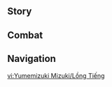 {{CharacterTabs}}
{{LanguageTabs}}
==Story==
{{VO/Story
|character           = Yumemizuki Mizuki
|language            = zh
|language_s          = zh
|language_t          = zh-tw
|name_s              = 梦见月瑞希
|name_t              = 夢見月瑞希

<!-- Hello -->
|vo_01_01_title_s    = 初次见面…
|vo_01_01_title_t    = 初次見面…
|vo_01_01_subtitle   = Hello
|vo_01_01_file       = VO_{language}{character} Hello.ogg
|vo_01_01_tx_s       = 您好。我是梦见月瑞希，一名「心理诊疗师」。如果您有什么烦心事，尽可以来找我倾诉。无论是多么深沉的「噩梦」，我都会将它从您的心里驱除，绝不会留下一丝阴霾。不相信吗？那如果不耽误您的时间…现在要来我的诊室看看吗？
|vo_01_01_tx_t       = 您好，我是夢見月瑞希，一名「心理診療師」。如果您有什麼煩心事，儘管來找我傾訴。無論是多麼深沉的「噩夢」，我都會將它從您的心裡驅除，絕不會留下一絲陰霾。不相信嗎？那如果不耽誤您的時間…現在要來我的診療室看看嗎？
|vo_01_01_rm         = 

<!-- Chats -->
|vo_02_01_title_s    = 闲聊·心理诊疗
|vo_02_01_title_t    = 閒聊·心理診療
|vo_02_01_subtitle   = Chat: Therapy Session
|vo_02_01_file       = VO_{language}{character} Chat - Therapy Session.ogg
|vo_02_01_tx_s       = 昨晚的梦境…味道很美妙，感谢你与我分享。
|vo_02_01_tx_t       = 昨晚的夢境…味道很美妙，感謝{{MC|m=你|f=妳}}與我分享。
|vo_02_01_rm         = 

|vo_02_02_title_s    = 闲聊·股东事务
|vo_02_02_title_t    = 閒聊·股東事務
|vo_02_02_subtitle   = Chat: Shareholder Work
|vo_02_02_file       = VO_{language}{character} Chat - Shareholder Work.ogg
|vo_02_02_tx_s       = 上个季度的财务报表还没看完…有点头疼呀。
|vo_02_02_tx_t       = 上個季度的財務報表還沒看完…有點頭痛啊…
|vo_02_02_rm         = 

|vo_02_03_title_s    = 闲聊·郁结
|vo_02_03_title_t    = 閒聊·鬱結
|vo_02_03_subtitle   = Chat: Feeling Down
|vo_02_03_file       = VO_{language}{character} Chat - Feeling Down.ogg
|vo_02_03_tx_s       = 如果心里郁闷的话，就先放下手头的事，出去呼吸一下新鲜空气吧。
|vo_02_03_tx_t       = 如果心裡鬱悶的話，就先放下手頭的事，出去呼吸一下新鮮空氣吧。
|vo_02_03_rm         = 

<!-- Weather -->
|vo_03_01_title_s    = 下雨的时候…
|vo_03_01_title_t    = 下雨的時候…
|vo_03_01_subtitle   = When It Rains
|vo_03_01_file       = VO_{language}{character} When It Rains.ogg
|vo_03_01_tx_s       = 阴翳的天气，容易勾起人心深处的负面情绪…
|vo_03_01_tx_t       = 陰翳的天氣，容易勾起人心深處的負面情緒…
|vo_03_01_rm         = 

|vo_03_02_title_s    = 打雷的时候…
|vo_03_02_title_t    = 打雷的時候…
|vo_03_02_subtitle   = When Thunder Strikes
|vo_03_02_file       = VO_{language}{character} When Thunder Strikes.ogg
|vo_03_02_tx_s       = 莫非…将军大人今天的心情不好？
|vo_03_02_tx_t       = 莫非…將軍大人今天的心情不好？
|vo_03_02_rm         = 

|vo_03_03_title_s    = 阳光很好…
|vo_03_03_title_t    = 陽光很好…
|vo_03_03_subtitle   = When the Sun Is Out
|vo_03_03_file       = VO_{language}{character} When the Sun Is Out.ogg
|vo_03_03_tx_s       = 阳光太过耀眼，倒也不是完完全全的好事，照得我有点眩晕…
|vo_03_03_tx_t       = 陽光太過耀眼，倒也不是完完全全的好事，照得我有點暈眩…
|vo_03_03_rm         = 

|vo_03_04_title_s    = 雨过天晴…
|vo_03_04_title_t    = 雨過天晴…
|vo_03_04_subtitle   = After the Rain
|vo_03_04_file       = VO_{language}{character} After the Rain.ogg
|vo_03_04_tx_s       = 天上的乌云散去了，是时候收拾心头的阴霾了。
|vo_03_04_tx_t       = 天上的烏雲散去了，是時候收拾心頭的陰霾了。
|vo_03_04_rm         = 

|vo_03_05_title_s    = 刮大风了…
|vo_03_05_title_t    = 颳大風了…
|vo_03_05_subtitle   = When the Wind Is Blowing
|vo_03_05_file       = VO_{language}{character} When the Wind Is Blowing.ogg
|vo_03_05_tx_s       = 嗯，风力刚好，神清气爽，心情也好。
|vo_03_05_tx_t       = 嗯，風力剛好，神清氣爽，心情也好。
|vo_03_05_rm         = 

<!-- Greetings -->
|vo_04_01_title_s    = 早上好…
|vo_04_01_title_t    = 早安…
|vo_04_01_subtitle   = Good Morning
|vo_04_01_file       = VO_{language}{character} Good Morning.ogg
|vo_04_01_tx_s       = 我已经把窗户打开，给房间通过风了。日出时分的清新空气、逐渐明亮的天色、还有微凉的早风，都会让人心情明朗…早上好。
|vo_04_01_tx_t       = 我已經把窗戶打開，讓房間通通風了。日出時分的清新空氣、逐漸明亮的天色，還有微涼的早風，都會讓人心情明朗…早安。
|vo_04_01_rm         = 

|vo_04_02_title_s    = 中午好…
|vo_04_02_title_t    = 午安…
|vo_04_02_subtitle   = Good Afternoon
|vo_04_02_file       = VO_{language}{character} Good Afternoon.ogg
|vo_04_02_tx_s       = 在中午时分，可以略微午睡一会补充精神…但别睡太久，会头晕的。需要我稍后叫醒你吗？
|vo_04_02_tx_t       = 在中午時分，可以略微午睡一會補充精神…但別睡太久，會頭暈的。需要我稍後叫醒{{MC|m=你|f=妳}}嗎？
|vo_04_02_rm         = 

|vo_04_03_title_s    = 晚上好…
|vo_04_03_title_t    = 晚上好…
|vo_04_03_subtitle   = Good Evening
|vo_04_03_file       = VO_{language}{character} Good Evening.ogg
|vo_04_03_tx_s       = 快到夜晚了，希望大家都能按时入睡，别熬夜玩游戏、看小说或者跳舞了…如果熬一个大夜，在凌晨才睡觉的话，睡眠的意义就大打折扣了…
|vo_04_03_tx_t       = 快到夜晚了，希望大家都能按時入睡，別熬夜玩遊戲、看小說或者跳舞了…如果熬一個大夜，在凌晨才睡覺的話，睡眠的意義就大打折扣了…
|vo_04_03_rm         = 

|vo_04_04_title_s    = 晚安…
|vo_04_04_title_t    = 晚安…
|vo_04_04_subtitle   = Good Night
|vo_04_04_file       = VO_{language}{character} Good Night.ogg
|vo_04_04_tx_s       = 你要睡了么？正好，请把这杯牛奶喝了吧，我在里面加了一些草药，能让你睡得更好。晚安，你一定会做个好梦。
|vo_04_04_tx_t       = {{MC|m=你|f=妳}}要睡了嗎？正好，請把這杯牛奶喝了吧。我在裡面加了一些草藥，能讓{{MC|m=你|f=妳}}睡得更好。晚安，{{MC|m=你|f=妳}}一定會做個好夢。
|vo_04_04_rm         = 

<!-- About -->
|vo_05_01_title_s    = 关于梦见月瑞希自己·温泉的差别
|vo_05_01_title_t    = 關於夢見月瑞希自己·溫泉的差別
|vo_05_01_subtitle   = About {character}: Hot Spring Traditions
|vo_05_01_file       = VO_{language}{character} About {character} - Hot Spring Traditions.ogg
|vo_05_01_tx_s       = 纳塔的温泉池开在了广阔的临海位置。一边享受凉快又清新的海风，一边和伙伴们玩耍的体验十分有趣。<br>但想在稻妻推广的话，大家只会说：「和相熟的邻居一起泡澡倒是不错，但要和不认识的陌生人在温泉池里见面，感觉会很不好意思啊…」<br>你看，就连温泉也有水土不服的说法。
|vo_05_01_tx_t       = 納塔的溫泉池開在了廣闊的臨海位置。一邊享受涼快又清新的海風，一邊和夥伴們玩耍的體驗十分有趣。<br>但想在稻妻推廣的話，大家只會說：「和相熟的鄰居一起泡澡倒是不錯，但要和不認識的陌生人在溫泉池裡見面，感覺會很不好意思啊…」<br>{{MC|m=你|f=妳}}看，就連溫泉也有水土不服的說法。
|vo_05_01_rm         = 

|vo_05_02_title_s    = 关于梦见月瑞希自己·「秋沙钱汤」
|vo_05_02_title_t    = 關於夢見月瑞希自己·「秋沙錢湯」
|vo_05_02_subtitle   = About {character}: Aisa Bathhouse
|vo_05_02_friendship = 4
|vo_05_02_file       = VO_{language}{character} About {character} - Aisa Bathhouse.ogg
|vo_05_02_tx_s       = 你听说过稻妻的室内温泉「秋沙钱汤」么？其实，我投资它的时候正在设计一套全新的心理疗愈计划，在计划里，我想先利用加入了各种草药和香精的温泉让客人放松身体，进而放松心神，然后我再为客人进行进一步的诊疗。<br>但是…「秋沙钱汤」的温泉泡起来太舒服，客人泡着泡着就容易直接睡着。醒来之后，还一个劲地夸我诊疗手段高超。<br>我根本没进行任何诊疗啊，客人感觉那么好，只是单纯因为好好睡了一觉而已…<br>明明是好好睡一觉就能解决的问题，为什么会拖成那么严重的疾病呢？<br>唉，大家就别勉强自己了，该睡觉的时候，还是要好好睡觉呀…
|vo_05_02_tx_t       = {{MC|m=你|f=妳}}聽說過稻妻的室內溫泉「秋沙錢湯」嗎？其實我投資它的時候正在設計一套全新的心理療癒計畫，在計畫裡，我想先利用加入了各種草藥和香精的溫泉讓客人放鬆身體，進而放鬆心神，然後我再為客人進一步診療。<br>但是…「秋沙錢湯」的溫泉泡起來太舒服，客人泡著泡著就容易直接睡著。醒來之後，還一個勁地誇我診療手段高超。<br>我根本沒有做任何診療啊…客人感覺那麼好，只是單純因為好好睡了一覺而已…<br>明明是好好睡一覺就能解決的問題，為什麼會拖成那麼嚴重的疾病呢？<br>唉…大家就別勉強自己了，該睡覺的時候，還是要好好睡覺啊…
|vo_05_02_rm         = 

<!-- About Us -->
|vo_06_01_title_s    = 关于我们·旅程
|vo_06_01_title_t    = 關於我們·旅程
|vo_06_01_subtitle   = About Us: Traveling
|vo_06_01_file       = VO_{language}{character} About Us - Traveling.ogg
|vo_06_01_tx_s       = 我也算是一位旅者，造访过提瓦特七国中的五国。即便如今定居稻妻，我也得时常去往纳塔，处理生意上的事务。所以，我们是同路人，可以多多结伴同行。
|vo_06_01_tx_t       = 我也算是一位旅者，造訪過提瓦特七國中的五國。即便如今定居稻妻，我也得時常去往納塔處理生意上的事務，所以我們是同路人，可以多多結伴同行。
|vo_06_01_rm         = 

|vo_06_02_title_s    = 关于我们·美梦
|vo_06_02_title_t    = 關於我們·美夢
|vo_06_02_subtitle   = About Us: Sweet Dreams
|vo_06_02_friendship = 6
|vo_06_02_file       = VO_{language}{character} About Us - Sweet Dreams.ogg
|vo_06_02_tx_s       = 食梦貘一族有条规定：未经允许，绝对不能吞食他人的美梦，那是人们珍贵的宝物，稍有损失便会催生失落的情绪。<br>但你是个特例，你的美梦就像是富饶的宝库，几百年来，我还从没见过像你一样明亮的人…
|vo_06_02_tx_t       = 食夢貘一族有項規定&mdash;&mdash;未經允許，絕對不能吞食他人的美夢，那是人們珍貴的寶物，稍有損失便會催生失落的情緒。<br>但{{MC|m=你|f=妳}}是個特例，{{MC|m=你|f=妳}}的美夢就像是富饒的寶庫。幾百年來，我還從沒見過像{{MC|m=你|f=妳}}一樣明亮的人…
|vo_06_02_rm         = 

<!-- Miscellany I -->
|vo_07_01_title_s    = 关于「神之眼」…
|vo_07_01_title_t    = 關於「神之眼」…
|vo_07_01_subtitle   = About the Vision
|vo_07_01_friendship = 4
|vo_07_01_file       = VO_{language}{character} About the Vision.ogg
|vo_07_01_tx_s       = 我听人说，「神之眼」是被神明注视之人的证明。在神明的视线下，才会有如此神迹出现。但我也听那些未曾被神明注视的人说…他们也期待着拥有「神之眼」。<br>渴求着不可求之物的人，就算在梦中获得了期冀的宝物，在梦醒时分，反而会更加怅然失怀吧。<br>希望他们…不要为了追寻梦中的虚影，而把现实当作急于摆脱的噩梦。
|vo_07_01_tx_t       = 我聽人說，「神之眼」是被神明注視之人的證明。在神明的視線下，才會有如此神蹟出現。但我也聽那些未曾被神明注視的人說…他們也期待著擁有「神之眼」。<br>渴求著不可求之物的人，就算在夢中獲得了期冀的寶物，在夢醒時分，反而會更加悵然失懷吧。<br>希望他們…不要為了追尋夢中的虛影，而把現實當作急於擺脫的噩夢。
|vo_07_01_rm         = 

|vo_07_02_title_s    = 有什么想要分享…
|vo_07_02_title_t    = 有什麼想要分享…
|vo_07_02_subtitle   = Something to Share
|vo_07_02_file       = VO_{language}{character} Something to Share.ogg
|vo_07_02_tx_s       = 小安和小彻是我的伙伴，也是我的一部分&mdash;&mdash;她们由我的妖力化形而成，分别代表着我的「智」和「灵」，是我心中理性和感性的显化。她们偶尔会协助我诊疗，在不得不战斗时，也非常下得去手呢。
|vo_07_02_tx_t       = 小安和小徹是我的夥伴，也是我的一部分&mdash;&mdash;她們由我的妖力化形而成，分別代表著我的「智」和「靈」，是我心中理性和感性的顯化。她們偶爾會協助我診療，在不得不戰鬥時，也非常下得了手呢。
|vo_07_02_rm         = 

|vo_07_03_title_s    = 感兴趣的见闻…
|vo_07_03_title_t    = 感興趣的見聞…
|vo_07_03_subtitle   = Interesting Things
|vo_07_03_quest      = Incandescent Ode of Resurrection
|vo_07_03_file       = VO_{language}{character} Interesting Things.ogg
|vo_07_03_tx_s       = 在「流泉之众」遇袭的前一天，我正从纳塔赶回稻妻，事后才从玛拉妮的来信中听说，你是改变局面的关键人物。这么一想，结合神子的描述，我曾在稻妻和纳塔两次错失与你见面的机会。好在如今，我总算与你这位传说中的旅者相识了。
|vo_07_03_tx_t       = 在「流泉之眾」遇襲的前一天，我正從納塔趕回稻妻，事後才從瑪拉妮的來信中聽說{{MC|m=你|f=妳}}是改變局面的關鍵人物。這麼一想，結合神子的描述，我曾在稻妻和納塔兩次錯失與{{MC|m=你|f=妳}}見面的機會。好在如今，我總算與{{MC|m=你|f=妳}}這位傳說中的旅者相識了。
|vo_07_03_rm         = 

<!-- About Others -->
|vo_08_01_title_s    = 关于八重神子·旧事
|vo_08_01_title_t    = 關於八重神子·舊事
|vo_08_01_subtitle   = About Yae Miko: Past History
|vo_08_01_friendship = 4
|vo_08_01_file       = VO_{language}{character} About Yae Miko - Past History.ogg
|vo_08_01_tx_s       = 几百年前，我们曾是邻居。神子那家伙…以前可没这么沉迷于各种乐子。有时我还挺怀念的&mdash;&mdash;她刚刚学会化为人形，天真单纯的那段时光…那个时候，她每天都要过来找我，让我尝尝她今天的梦是什么味道。<br>我记得…有樱花、纸张、墨水、三彩团子，还有油豆腐。每次她都要抓着我化成人形，跑到城里寻找和梦里滋味对应的东西，要是被人发现了，我们就会唰地一下变成原来的模样，掉头就跑。我常常还跟不上她。
|vo_08_01_tx_t       = 幾百年前，我們曾是鄰居。神子那傢伙…以前可沒這麼沉迷於各種樂子。有時我還滿懷念的&mdash;&mdash;她剛剛學會化為人形，天真單純的那段時光…那個時候她每天都要過來找我，要我嚐嚐她今天的夢是什麼味道。<br>我記得…有櫻花、紙張、墨水、三彩糰子，還有油豆腐。每次她都要抓著我化成人形，跑到城裡尋找和夢境滋味對應的東西。要是被人發現了，我們就會咻地一下變成原來的模樣，掉頭就跑，我常常還跟不上她。
|vo_08_01_rm         = 

|vo_08_02_title_s    = 关于八重神子·现状
|vo_08_02_title_t    = 關於八重神子·現狀
|vo_08_02_subtitle   = About Yae Miko: Current Situation
|vo_08_02_quest      = Stillness, the Sublimation of Shadow
|vo_08_02_friendship = 4
|vo_08_02_file       = VO_{language}{character} About Yae Miko - Current Situation.ogg
|vo_08_02_tx_s       = 现在，她已经是「八重宫司」大人了，不知道她如今的梦境，还留有多少原来的气味。<br>当然，我没有再尝过她的梦境。擅自吞吃他人的梦，是我们一族的绝对禁忌。就算宫司大人来找我，请我再尝尝她梦境的味道，我…恐怕也会拒绝吧。如今的我们，已经是彼此的竞争对手了。这次我必须跟上她。
|vo_08_02_tx_t       = 現在，她已經是「八重宮司」大人了，不知道她如今的夢境還留有多少原來的氣味。<br>當然，我沒有再嚐過她的夢境，擅自吞食他人的夢是我們一族的絕對禁忌。就算宮司大人來找我，請我再嚐嚐她夢境的味道，我…恐怕也會拒絕吧。如今的我們，已經是彼此的競爭對手了。這次我必須跟上她。
|vo_08_02_rm         = 

|vo_08_03_title_s    = 关于雷电将军…
|vo_08_03_title_t    = 關於雷電將軍…
|vo_08_03_subtitle   = About the Raiden Shogun
|vo_08_03_quest      = Transient Dreams
|vo_08_03_friendship = 6
|vo_08_03_file       = VO_{language}{character} About the Raiden Shogun.ogg
|vo_08_03_tx_s       = 三川花祭后，我鼓起勇气邀请将军大人共浴。那时，她的一缕侧发飘进了温泉水里。我很想伸手帮她挽起来，却又担心这样的肢体接触会显得冒昧。一想到神子会面不改色地这么做，我就不由沮丧…我的修行，还需精进。
|vo_08_03_tx_t       = 三川花祭後我鼓起勇氣邀請將軍大人共浴，那時她的一縷側髮飄進了溫泉水裡。我很想伸手幫她挽起來，卻又擔心這樣的肢體接觸會顯得冒昧。一想到神子會面不改色地這麼做，我就不由沮喪…我的修行，還需精進。
|vo_08_03_rm         = 

|vo_08_04_title_s    = 关于珊瑚宫心海…
|vo_08_04_title_t    = 關於珊瑚宮心海…
|vo_08_04_subtitle   = About Sangonomiya Kokomi
|vo_08_04_friendship = 4
|vo_08_04_file       = VO_{language}{character} About Sangonomiya Kokomi.ogg
|vo_08_04_tx_s       = 海祇岛的那位现人神巫女举止端庄，与她交谈总是让我心情舒畅。今后，若是要在海祇岛拓展「秋沙钱汤」或其他店铺的业务，我还想与她多多合作…
|vo_08_04_tx_t       = 海祇島的那位現人神巫女舉止端莊，與她交談總是讓我心情舒暢。今後，若是要在海祇島拓展「秋沙錢湯」或其他店鋪的業務，我還想與她多多合作…
|vo_08_04_rm         = 

|vo_08_05_title_s    = 关于宵宫…
|vo_08_05_title_t    = 關於宵宮…
|vo_08_05_subtitle   = About Yoimiya
|vo_08_05_friendship = 4
|vo_08_05_file       = VO_{language}{character} About Yoimiya.ogg
|vo_08_05_tx_s       = 你是说那位「夏祭的女王」么？嗯，我对她的印象很深。<br>每隔一段时间，我都会做一次诊疗统计，看看稻妻哪里的居民最容易心力憔悴，哪里的居民心情还算开朗，哪里的居民又经常做噩梦…<br>而宵宫小姐家附近的人们，几乎没有来诊疗过，我想，应该是宵宫小姐帮助了他们吧，有这么一位开朗活泼的邻居作伴，想不开心都难啊。
|vo_08_05_tx_t       = {{MC|m=你|f=妳}}是說那位「夏祭的女王」嗎？嗯，我對她的印象很深。<br>每隔一段時間我都會做一次診療統計，看看稻妻哪裡的居民最容易心力憔悴，哪裡的居民心情還算開朗，哪裡的居民又經常做噩夢…<br>而宵宮小姐家附近的人們幾乎沒有來診療過，我想應該是宵宮小姐幫助了他們吧？有這樣一位開朗活潑的鄰居作伴，想不開心都難啊。
|vo_08_05_rm         = 

|vo_08_06_title_s    = 关于神里绫华…
|vo_08_06_title_t    = 關於神里綾華…
|vo_08_06_subtitle   = About Kamisato Ayaka
|vo_08_06_friendship = 4
|vo_08_06_file       = VO_{language}{character} About Kamisato Ayaka.ogg
|vo_08_06_tx_s       = 绫华小姐…在我离开稻妻前，她还只是个小女孩，那时她就在练习花道和剑道了。我有一次曾经被她的兄长暗中请去，为她消解忧郁。<br>她的梦境里…尽是老旧的木料味，混合着湿重的雨水气息，就像是一座摇摇欲坠的木亭，孤零零地伫立在暴雨里。我尽力为她诊疗，总算让她得以平和入睡。<br>不知道绫华小姐心里的那座木亭，如今是否已经找到了支撑，能够安然呆在暴雨里了呢…
|vo_08_06_tx_t       = 綾華小姐…在我離開稻妻前，她還只是個小女孩，那時她就在練習花道和劍道了。我有一次曾經被她的兄長暗中請去，為她消解憂鬱。<br>她的夢境裡…盡是老舊的木材味，混合著濕重的雨水氣息，就像是一座搖搖欲墜的木亭，孤零零地佇立在暴雨裡。我盡力為她診療，總算讓她得以平和入睡。<br>不知道綾華小姐心裡的那座木亭，如今是否已經找到了支撐，能夠安然待在暴雨裡了呢…
|vo_08_06_rm         = 

|vo_08_07_title_s    = 关于九条裟罗…
|vo_08_07_title_t    = 關於九條裟羅…
|vo_08_07_subtitle   = About Kujou Sara
|vo_08_07_friendship = 4
|vo_08_07_file       = VO_{language}{character} About Kujou Sara.ogg
|vo_08_07_tx_s       = 在之前，九条将军会定期请我去为天领奉行的人员做诊疗，其他人的心境有时候会有一些动摇，但在九条将军的梦里，我一直都只闻见了冷冷的金属味，既没有雨，也没有太阳，就像是满满堆放着「玉钢」的库房一样。<br>我对九条将军这样心智刚强的人非常敬重。<br>一个人，到底吃多少苦，要怎么做…才能把自己的心锻炼成如今这样呢？
|vo_08_07_tx_t       = 在之前，九條將軍會定期請我去為天領奉行的人員做診療，其他人的心境有時候會有一些動搖，但在九條將軍的夢裡，我一直都只聞見了冷冷的金屬味，既沒有雨，也沒有太陽，就像是滿滿堆放著「玉鋼」的庫房一樣。<br>我對九條將軍這樣心智剛強的人非常敬重。<br>一個人到底要吃多少苦，要怎麼做…才能把自己的心鍛煉成如今這樣呢？
|vo_08_07_rm         = 

|vo_08_08_title_s    = 关于早柚…
|vo_08_08_title_t    = 關於早柚…
|vo_08_08_subtitle   = About Sayu
|vo_08_08_friendship = 4
|vo_08_08_file       = VO_{language}{character} About Sayu.ogg
|vo_08_08_tx_s       = 呵呵，除了长高的烦恼外，几乎无忧无虑的小貉…她的梦境一定很甜美。要不是她有预感般绕着我走，我还真想请她来「秋沙钱汤」工作。
|vo_08_08_tx_t       = 呵呵，除了長高的煩惱外，幾乎無憂無慮的小貉…她的夢境一定很甜美。要不是她有預感般繞著我走，我還真想請她來「秋沙錢湯」工作。
|vo_08_08_rm         = 

|vo_08_09_title_s    = 关于玛薇卡…
|vo_08_09_title_t    = 關於瑪薇卡…
|vo_08_09_subtitle   = About Mavuika
|vo_08_09_friendship = 4
|vo_08_09_file       = VO_{language}{character} About Mavuika.ogg
|vo_08_09_tx_s       = 火神玛薇卡女士？怎么说呢…她是那种，光是看一眼都会让人觉得想要戴上墨镜的人。她就像是真正的太阳那样，只要她握住你的手，你心中所有阴霾和忧郁都会在一瞬间被燃烧殆尽。<br>尝、尝过梦境的味道没有？没有没有没有没有，我可不敢细致地尝，之前玛薇卡女士亲切地邀请我，但我一踏进她的梦里，就和跳进了火山一样，烫得我直咳嗽…<br>可能是我的妖力还不够吧…
|vo_08_09_tx_t       = 火神瑪薇卡女士？怎麼說呢…她是那種，光是看一眼都會讓人覺得想要戴上墨鏡的人。她就像是真正的太陽那樣，只要她握住你的手，你心中所有陰霾和憂鬱都會在一瞬間被燃燒殆盡。<br>嚐、嚐過夢境的味道沒有？沒有沒有沒有沒有，我可不敢細緻地嚐，之前瑪薇卡女士親切地邀請我，但我一踏進她的夢裡，就和跳進了火山一樣，燙得我直直咳嗽…<br>可能是我的妖力還不夠吧…
|vo_08_09_rm         = 

|vo_08_10_title_s    = 关于玛拉妮…
|vo_08_10_title_t    = 關於瑪拉妮…
|vo_08_10_subtitle   = About Mualani
|vo_08_10_friendship = 4
|vo_08_10_file       = VO_{language}{character} About Mualani.ogg
|vo_08_10_tx_s       = 玛拉妮啊…她是我见过最热心的人了，长住纳塔期间，我定居的地方正是「流泉之众」，要是没有她的帮助，我在「流泉之众」的店铺可开不起来。当时她直接带着我去「话事处」找火神女士，确实吓了我一跳…<br>不过，她的性格也像是海浪一样，有时候飞上浪尖，有时候沉在浪底，还有时候潜进暗流里，我根本捉摸不透她…<br>心理？不用担心她，她是我见过心理状态最好的人之一。我可能还需要向她倾诉呢…
|vo_08_10_tx_t       = 瑪拉妮啊…她是我見過最熱心的人了。長住納塔期間我定居的地方正是「流泉之眾」，要是沒有她的幫助，我在「流泉之眾」的店鋪才開不起來。當時她直接帶著我去「話事處」找火神女士，真的嚇了我一跳…<br>不過她的性格也像是海浪一樣，有時候飛上浪尖，有時候沉在浪底，還有時候潛進暗流裡，我根本捉摸不透她…<br>心理？不用擔心她，她是我見過心理狀態最好的人之一。我可能還需要向她傾訴呢…
|vo_08_10_rm         = 

|vo_08_11_title_s    = 关于纳西妲…
|vo_08_11_title_t    = 關於納西妲…
|vo_08_11_subtitle   = About Nahida
|vo_08_11_quest      = Akasha Pulses, the Kalpa Flame Rises
|vo_08_11_friendship = 4
|vo_08_11_file       = VO_{language}{character} About Nahida.ogg
|vo_08_11_tx_s       = 我造访过须弥，在那位神明的权能范围内，我无法触及任何人的梦境，更不必谈影响和吞食。但那种感觉并非被压制，不曾令我难受，更像一种心平气和的约定…我想，她一定是位友善的神明。
|vo_08_11_tx_t       = 我造訪過須彌，在那位神明的權能範圍內，我無法觸及任何人的夢境，更不必談影響和吞食。但那種感覺並非被壓制，不曾令我難受，更像一種心平氣和的約定…我想，她一定是位友善的神明。
|vo_08_11_rm         = 

<!-- More About -->
|vo_09_01_title_s    = 想要了解梦见月瑞希·其一
|vo_09_01_title_t    = 想要瞭解夢見月瑞希·其一
|vo_09_01_subtitle   = More About {character}: I
|vo_09_01_file       = VO_{language}{character} More About {character} - 01.ogg
|vo_09_01_tx_s       = 「吞食梦境」是我们食梦貘一族特有的能力，无论美梦还是噩梦，都能成为我们的食粮，只是味道的好坏有别。以往，我的同族大多出于本能，将这种能力用于饱腹，但随着见闻增长，我意识到，这种能力可以帮助多愁善感的人类消解烦恼，发挥更大的价值…
|vo_09_01_tx_t       = 「吞食夢境」是我們食夢貘一族特有的能力，無論美夢還是噩夢都能成為我們的食糧，只是味道的好壞有別。以往我的同族大多出於本能將這種能力用於飽腹，但隨著見聞增長，我意識到這種能力可以幫助多愁善感的人類消解煩惱，發揮更大的價值…
|vo_09_01_rm         = 

|vo_09_02_title_s    = 想要了解梦见月瑞希·其二
|vo_09_02_title_t    = 想要瞭解夢見月瑞希·其二
|vo_09_02_subtitle   = More About {character}: II
|vo_09_02_friendship = 3
|vo_09_02_file       = VO_{language}{character} More About {character} - 02.ogg
|vo_09_02_tx_s       = 其实，食梦貘一族的妖力并不强大。当年，漆黑的灾厄涌来时，我们只能惶恐地躲藏。邻家的狐斋宫姐姐在那场灾厄中牺牲了，我非常伤心，但无力改变什么…许多人也失去了重要的家人和伙伴，内心遍布疮痍…从那时起，我就有了为人们进行心理诊疗的想法，于是我出国求学，先后游历了璃月、须弥和纳塔，结合我的能力和人类的学术理论，慢慢确立了如今的诊疗之道。
|vo_09_02_tx_t       = 其實，食夢貘一族的妖力並不強大。當年漆黑的災厄湧來時，我們只能惶恐地躲藏。鄰家的狐齋宮姐姐在那場災厄中犧牲了，我非常傷心，但無力改變什麼…許多人也失去了重要的家人和夥伴，內心遍布瘡痍…從那時起，我就有了為人們進行心理診療的想法。於是我出國求學，先後遊歷了璃月、須彌和納塔，結合我的能力和人類的學術理論，慢慢確立了如今的診療之道。
|vo_09_02_rm         = 

|vo_09_03_title_s    = 想要了解梦见月瑞希·其三
|vo_09_03_title_t    = 想要瞭解夢見月瑞希·其三
|vo_09_03_subtitle   = More About {character}: III
|vo_09_03_quest      = Stillness, the Sublimation of Shadow
|vo_09_03_friendship = 4
|vo_09_03_file       = VO_{language}{character} More About {character} - 03.ogg
|vo_09_03_tx_s       = 这几年，我虽然不在稻妻，但好在我出资建设的温泉经营得小有名气，大家一听说我是「秋沙钱汤」的大股东，多少会给我些面子。我尽力综合了多国见闻的「心理诊疗」服务才得以推行下去。当然，遇上的挑战也不少…
|vo_09_03_tx_t       = 這幾年我雖然不在稻妻，但好在我出資建設的溫泉經營得小有名氣，大家一聽說我是「秋沙錢湯」的大股東，多少會給我些面子。我盡力綜合了多國見聞的「心理診療」服務才得以推行下去，當然，遇到的挑戰也不少…
|vo_09_03_rm         = 

|vo_09_04_title_s    = 想要了解梦见月瑞希·其四
|vo_09_04_title_t    = 想要瞭解夢見月瑞希·其四
|vo_09_04_subtitle   = More About {character}: IV
|vo_09_04_quest      = Stillness, the Sublimation of Shadow
|vo_09_04_friendship = 5
|vo_09_04_file       = VO_{language}{character} More About {character} - 04.ogg
|vo_09_04_tx_s       = 于我而言，最大的挑战便是消化噩梦残留下来的负面情绪。唯有面对常规诊疗无法治愈的烦恼时，我才会直接吞食患者的噩梦，这也导致我吞下的噩梦都有着不小的烈性，令我相当困扰…以前，我会找个无人的地方缓慢「消化」它们的余威，要是被人撞见，我会非常难堪…
|vo_09_04_tx_t       = 於我而言，最大的挑戰便是消化噩夢殘留下來的負面情緒。唯有面對普通診療無法治癒的煩惱時，我才會直接吞食患者的噩夢，這也導致我吞下的噩夢都有著不小的烈性，令我相當困擾…以前我會找個無人的地方緩慢「消化」它們的餘威，要是被人撞見，我會非常難堪…
|vo_09_04_rm         = 

|vo_09_05_title_s    = 想要了解梦见月瑞希·其五
|vo_09_05_title_t    = 想要瞭解夢見月瑞希·其五
|vo_09_05_subtitle   = More About {character}: V
|vo_09_05_quest      = Incandescent Ode of Resurrection
|vo_09_05_friendship = 6
|vo_09_05_file       = VO_{language}{character} More About {character} - 05.ogg
|vo_09_05_tx_s       = 但作为心理诊疗师，帮助患者消解「噩梦」，就是我的职责。<br>…或者说，这是我作为「食梦貘」的存在意义。<br>我之前一直在想，我们「食梦貘」究竟为什么被赋予了这样的能力呢？能做到什么事情呢？如果「吞梦」只是为了饱腹，那梦境对我们来说，也只不过是以另一种形式存在的堇瓜而已，而我们，也和那些只知道叮咬堇瓜，既不知生也不知死的虫孑没有区别。<br>直到做了诊疗师之后，我才找到了我能够做的事，那就是为了稻妻…不，为所有人驱除噩梦。<br>呵…我本来以为，我一生都要独自面对这些「噩梦」了。但是，我却遇见了一位能够破除世间所有困境，连神明都认可，连神明的想法都能改变的人，愿意接受我脆弱的一面，与我分享近乎无尽的美梦…某种意义上，我也是你的「患者」了。
|vo_09_05_tx_t       = 但作為心理診療師，幫助患者消解「噩夢」，就是我的職責。<br>…或者說，這是我作為「食夢貘」的存在意義。<br>我之前一直在想，我們「食夢貘」究竟為什麼被賦予了這樣的能力呢？能做到什麼事情呢？如果「吞夢」只是為了飽腹，那夢境對我們來說，也只不過是以另一種形式存在的堇瓜而已。而我們，也和那些只知道叮咬堇瓜，既不知生也不知死的蟲孑沒有區別。<br>直到做了診療師之後，我才找到了我能夠做的事&mdash;&mdash;那就是為了稻妻…不，為所有人驅除噩夢。<br>呵…我本來以為我一生都要獨自面對這些「噩夢」了，但是我卻遇見了一位能夠破除世間所有困境、連神明都認可&mdash;&mdash;連神明的想法都能改變的人，願意接受我脆弱的一面、與我分享近乎無盡的美夢…某種意義上，我也是{{MC|m=你|f=妳}}的「患者」了。
|vo_09_05_rm         = 

<!-- Miscellany II -->
|vo_10_01_title_s    = 梦见月瑞希的爱好…
|vo_10_01_title_t    = 夢見月瑞希的愛好…
|vo_10_01_subtitle   = {character}'s Hobbies
|vo_10_01_file       = VO_{language}{character} Hobbies.ogg
|vo_10_01_tx_s       = 悠扬轻快的音乐对放松身心尤为有益，在纳塔时，我经常去「流泉之众」的科隆切广场听音乐，享受「悠可琴」那音色饱满的旋律…听说你也会许多乐器，要是有机会，能听你演奏一曲吗？
|vo_10_01_tx_t       = 悠揚輕快的音樂對放鬆身心尤為有益。在納塔時，我經常去「流泉之眾」的科隆切廣場聽音樂，享受「悠可琴」那音色飽滿的旋律…聽說{{MC|m=你|f=妳}}也會許多樂器，要是有機會，能聽{{MC|m=你|f=妳}}演奏一曲嗎？
|vo_10_01_rm         = 

|vo_10_02_title_s    = 梦见月瑞希的烦恼…
|vo_10_02_title_t    = 夢見月瑞希的煩惱…
|vo_10_02_subtitle   = {character}'s Troubles
|vo_10_02_file       = VO_{language}{character} Troubles.ogg
|vo_10_02_tx_s       = 太过强大的噩梦，有时会超出我的接受极限，甚至成为致命的毒物…比如，经历过漆黑灾厄的稻妻将士，在夜神之国与深渊战斗过的纳塔勇士，他们的潜意识或许刻入了绝望和恐惧的色彩，他们的噩梦也如刀割般难以下咽…我曾为一名「巡夜者战争」归来的勇士做过心理诊疗，在吞食她的噩梦后，我一连昏迷了几天…
|vo_10_02_tx_t       = 太過強大的噩夢，有時會超出我的承受極限，甚至成為致命的毒物…譬如經歷過漆黑災厄的稻妻將士、在夜神之國與深淵戰鬥過的納塔勇士，他們的潛意識或許刻入了絕望和恐懼的色彩，他們的噩夢也如刀割般難以下嚥…我曾為一名「巡夜者戰爭」歸來的勇士做過心理診療，在吞食她的噩夢後，我一連昏迷了幾天…
|vo_10_02_rm         = 

|vo_10_03_title_s    = 喜欢的食物…
|vo_10_03_title_t    = 喜歡的食物…
|vo_10_03_subtitle   = Favorite Food
|vo_10_03_file       = VO_{language}{character} Favorite Food.ogg
|vo_10_03_tx_s       = 我最喜欢的食物？当然是完美无瑕的梦境了。开玩笑的，我可不会轻易去吃掉别人的美梦…最多，吃些甜食，弥补一下给患者治疗后的精神亏空。
|vo_10_03_tx_t       = 我最喜歡的食物？當然是完美無瑕的夢境了。開玩笑的，我才不會輕易去吃掉別人的美夢，最多…吃點甜食，彌補一下為患者治療後的精神虧空。
|vo_10_03_rm         = 

|vo_10_04_title_s    = 讨厌的食物…
|vo_10_04_title_t    = 討厭的食物…
|vo_10_04_subtitle   = Least Favorite Food
|vo_10_04_file       = VO_{language}{character} Least Favorite Food.ogg
|vo_10_04_tx_s       = 我不能接受潦草的食物，比如…干巴巴的面包、几片萝卜和卷心菜，配上冷冰冰的火腿…要知道，吃饭也是改善心境的重要环节，连一天三餐都随便应付，要如何维持心态健康呢？每个人都该对自己好一点，先从认真对待吃饭这件小事开始吧。
|vo_10_04_tx_t       = 我不能接受潦草的食物，譬如…乾巴巴的麵包、幾片蘿蔔和高麗菜，配上冷冰冰的火腿…要知道，吃飯也是改善心境的重要環節，連一天三餐都隨便應付，要如何維持心態健康呢？每個人都該對自己好一點，先從認真對待吃飯這件小事開始吧。
|vo_10_04_rm         = 

<!-- Receiving a Gift -->
|vo_11_01_title_s    = 收到赠礼·其一
|vo_11_01_title_t    = 收到贈禮·其一
|vo_11_01_subtitle   = Receiving a Gift: I
|vo_11_01_file       = VO_{language}{character} Receiving a Gift - 01.ogg
|vo_11_01_tx_s       = 呜…这道料理的风味，是我做梦也没尝到过的味道。享受这种美味之后，今晚我肯定也能睡得香甜…
|vo_11_01_tx_t       = 嗚…這道料理的風味，是我做夢也沒嚐過的味道。享受這種美味之後，今晚我一定也能睡得香甜…
|vo_11_01_rm         = 

|vo_11_02_title_s    = 收到赠礼·其二
|vo_11_02_title_t    = 收到贈禮·其二
|vo_11_02_subtitle   = Receiving a Gift: II
|vo_11_02_file       = VO_{language}{character} Receiving a Gift - 02.ogg
|vo_11_02_tx_s       = 嗯…既平稳又美好的味道，就像我平时入睡时的梦境一样。谢谢你，我很喜欢。
|vo_11_02_tx_t       = 嗯…既平穩又美好的味道，就像我平時入睡時的夢境一樣。謝謝{{MC|m=你|f=妳}}，我很喜歡。
|vo_11_02_rm         = 

|vo_11_03_title_s    = 收到赠礼·其三
|vo_11_03_title_t    = 收到贈禮·其三
|vo_11_03_subtitle   = Receiving a Gift: III
|vo_11_03_file       = VO_{language}{character} Receiving a Gift - 03.ogg
|vo_11_03_tx_s       = 你昨晚是不是做了糟糕的梦，没怎么睡好？这样的话…味觉确实可能稍稍失灵…菜肴我晚些再吃，请让我先为你诊疗。
|vo_11_03_tx_t       = {{MC|m=你|f=妳}}昨晚是不是做了糟糕的夢，沒怎麼睡好？這樣的話…味覺的確可能稍稍失靈…菜餚我晚點再吃，請讓我先為{{MC|m=你|f=妳}}診療。
|vo_11_03_rm         = 

<!-- Birthday -->
|vo_12_01_title_s    = 生日…
|vo_12_01_title_t    = 生日…
|vo_12_01_subtitle   = Birthday
|vo_12_01_file       = VO_{language}{character} Birthday.ogg
|vo_12_01_tx_s       = 今天对你我而言都相当重要，有你来到了这个世界，我才能探访无尽的美梦，见识到瑰丽美妙的天地…不如，就用只属于我们二人的梦境来庆祝吧？当然，要构筑这梦境，还需我们二人一同出力，请向我细致描述你的期望…
|vo_12_01_tx_t       = 今天對{{MC|m=你|f=妳}}我而言都相當重要，有{{MC|m=你|f=妳}}來到了這個世界，我才能探訪無盡的美夢、見識到瑰麗美妙的天地…不如，就用只屬於我們兩人的夢境來慶祝吧？當然，要構築這個夢境，還需要我們兩個人一同出力，請向我細緻描述{{MC|m=你|f=妳}}的期望…
|vo_12_01_rm         = 

<!-- Feelings About Ascension -->
|vo_13_01_title_s    = 突破的感受·起
|vo_13_01_title_t    = 突破的感受·起
|vo_13_01_subtitle   = Feelings About Ascension: Intro
|vo_13_01_ascension  = 1
|vo_13_01_file       = VO_{language}{character} Feelings About Ascension - 01.ogg
|vo_13_01_tx_s       = 不止武力，我的心力也有所增进，这样一来，我便能面对更为强大的负面情绪了。
|vo_13_01_tx_t       = 不只武力，我的心力也有所增進，這樣一來我便能面對更為強大的負面情緒了。
|vo_13_01_rm         = 

|vo_13_02_title_s    = 突破的感受·承
|vo_13_02_title_t    = 突破的感受·承
|vo_13_02_subtitle   = Feelings About Ascension: Building Up
|vo_13_02_ascension  = 2
|vo_13_02_file       = VO_{language}{character} Feelings About Ascension - 02.ogg
|vo_13_02_tx_s       = 由衷感谢你，在你的支援下，我有信心承受一切诊疗残留的烦恼。
|vo_13_02_tx_t       = 由衷感謝{{MC|m=你|f=妳}}，在{{MC|m=你|f=妳}}的支援下，我有信心承受一切診療殘留的煩惱。
|vo_13_02_rm         = 

|vo_13_03_title_s    = 突破的感受·转
|vo_13_03_title_t    = 突破的感受·轉
|vo_13_03_subtitle   = Feelings About Ascension: Climax
|vo_13_03_ascension  = 4
|vo_13_03_file       = VO_{language}{character} Feelings About Ascension - 03.ogg
|vo_13_03_tx_s       = 得到了你的鼓舞，我便能探究脆弱的自我，解析自己的弱点&mdash;&mdash;心理诊疗师的心病，因你而走向康复，这是前所未有的创举。
|vo_13_03_tx_t       = 得到了{{MC|m=你|f=妳}}的鼓舞，我便能探究脆弱的自我、解析自己的弱點&mdash;&mdash;心理診療師的心病，因{{MC|m=你|f=妳}}而走向康復，這是前所未有的創舉。
|vo_13_03_rm         = 

|vo_13_04_title_s    = 突破的感受·合
|vo_13_04_title_t    = 突破的感受·合
|vo_13_04_subtitle   = Feelings About Ascension: Conclusion
|vo_13_04_ascension  = 6
|vo_13_04_file       = VO_{language}{character} Feelings About Ascension - 04.ogg
|vo_13_04_tx_s       = 负面情绪也属于「自我」的一部分。我们焦虑、躁动，以至于恐慌，究其根本是没有信心面对它们，无法在它们与积极的情绪之间找到平衡点。如今，有你在我身旁，我已将这平衡点深深刻入意识底层，再烈再毒的噩梦，我都不会畏惧。
|vo_13_04_tx_t       = 負面情緒也屬於「自我」的一部分，我們焦慮、躁動，以至於恐慌，究其根本是沒有信心面對它們，無法在它們與積極的情緒之間找到平衡點。如今，有{{MC|m=你|f=妳}}在我身旁，我已將這平衡點深深刻入意識底層，再烈、再毒的噩夢，我都不會畏懼。
|vo_13_04_rm         = 
}}

==Combat==
{{Combat VO
|character           = Yumemizuki Mizuki
|language            = zh

<!-- Elemental Skill -->
|skill_1_tx_s        = 别皱眉呀。
|skill_1_tx_t        = 別皺眉啊。
|skill_1_rm_s        = 
|skill_1_rm_t        = 
|skill_2_tx_s        = 美梦疗法。
|skill_2_tx_t        = 美夢療法。
|skill_2_rm_s        = 
|skill_2_rm_t        = 
|skill_3_tx_s        = 镇定下来。
|skill_3_tx_t        = 鎮定下來。
|skill_3_rm_s        = 
|skill_3_rm_t        = 

<!-- Elemental Burst -->
|burst_1_tx_s        = 噩梦噩梦快离开…
|burst_1_tx_t        = 噩夢噩夢快離開…
|burst_1_rm_s        = 
|burst_1_rm_t        = 
|burst_2_tx_s        = 来吧，小安，小彻。
|burst_2_tx_t        = 來吧，小安、小徹！
|burst_2_rm_s        = 
|burst_2_rm_t        = 
|burst_3_tx_s        = 「…晓时枕貘醒春风。」
|burst_3_tx_t        = 「…曉時枕貘醒春風。」
|burst_3_rm_s        = 
|burst_3_rm_t        = 

<!-- Sprint Start -->
|sprint-s_1_file     = Sprint Start 01,Sprint Start 02,Sprint Start 03

<!-- Deploying Wind Glider -->
|glider_1_file       = Deploying Wind Glider 01,Deploying Wind Glider 02,Deploying Wind Glider 03

<!-- Opening Treasure Chest -->
|chest_1_tx_s        = 令人愉悦的收获。
|chest_1_tx_t        = 令人愉悅的收穫。
|chest_1_rm_s        = 
|chest_1_rm_t        = 
|chest_2_tx_s        = 心情很不错，更有干劲了。
|chest_2_tx_t        = 心情很不錯，更有幹勁了。
|chest_2_rm_s        = 
|chest_2_rm_t        = 
|chest_3_tx_s        = 财富是改善情绪的良药。
|chest_3_tx_t        = 財富是改善情緒的良藥。
|chest_3_rm_s        = 
|chest_3_rm_t        = 

<!-- Low HP -->
|low-hp_1_tx_s       = 不能逞强…
|low-hp_1_tx_t       = 不能逞強…
|low-hp_1_rm_s       = 
|low-hp_1_rm_t       = 
|low-hp_2_tx_s       = 似乎该让步了…
|low-hp_2_tx_t       = 似乎該讓步了…
|low-hp_2_rm_s       = 
|low-hp_2_rm_t       = 
|low-hp_3_tx_s       = 不妙啊…
|low-hp_3_tx_t       = 不妙啊…
|low-hp_3_rm         = 

<!-- Ally Low HP -->
|ally-low-hp_1_tx_s  = 请退下。
|ally-low-hp_1_tx_t  = 請退下。
|ally-low-hp_1_rm_s  = 
|ally-low-hp_1_rm_t  = 
|ally-low-hp_2_tx_s  = 请暂时避战。
|ally-low-hp_2_tx_t  = 請暫時避戰。
|ally-low-hp_2_rm_s  = 
|ally-low-hp_2_rm_t  = 

<!-- Fallen -->
|fallen_1_tx_s       = 噩梦…蔓延了。
|fallen_1_tx_t       = 噩夢…蔓延了。
|fallen_1_rm_s       = 
|fallen_1_rm_t       = 
|fallen_2_tx_s       = 无边的漆黑…
|fallen_2_tx_t       = 無邊的漆黑…
|fallen_2_rm_s       = 
|fallen_2_rm_t       = 
|fallen_3_tx_s       = 痛苦…没有散去。
|fallen_3_tx_t       = 痛苦…沒有散去。
|fallen_3_rm_s       = 
|fallen_3_rm_t       = 

<!-- Light Hit Taken -->
|hit-l_1_tx_s        = 真粗鲁。
|hit-l_1_tx_t        = 真粗魯。
|hit-l_1_rm_s        = 
|hit-l_1_rm_t        = 
|hit-l_2_file        = Light Hit Taken 02,Light Hit Taken 03,Light Hit Taken 04,Light Hit Taken 05,Light Hit Taken 06

<!-- Heavy Hit Taken -->
|hit-h_1_tx_s        = 好失态…
|hit-h_1_tx_t        = 好失態…
|hit-h_1_rm_s        = 
|hit-h_1_rm_t        = 
|hit-h_2_tx_s        = 麻烦的病患…
|hit-h_2_tx_t        = 麻煩的病患…
|hit-h_2_rm_s        = 
|hit-h_2_rm_t        = 
|hit-h_3_tx_s        = 如此恶毒的一击…
|hit-h_3_tx_t        = 如此惡毒的一擊…
|hit-h_3_rm_s        = 
|hit-h_3_rm_t        = 
|hit-h_4_file        = Heavy Hit Taken 04,Heavy Hit Taken 05,Heavy Hit Taken 06

<!-- Joining Party -->
|join_1_tx_s         = 有烦恼要倾诉吗？
|join_1_tx_t         = 有煩惱要傾訴嗎？
|join_1_rm_s         = 
|join_1_rm_t         = 
|join_2_tx_s         = 诊疗时间到了。
|join_2_tx_t         = 診療時間到了。
|join_2_rm_s         = 
|join_2_rm_t         = 
|join_3_tx_s         = 周围…好像没有噩梦的味道。
|join_3_tx_t         = 周圍…好像沒有噩夢的味道。
|join_3_rm_s         = 
|join_3_rm_t         = 

<!-- Character Idles -->
|idle_1_file         = Standby 01,Standby 02,Standby 03

<!-- Light Attack -->
|atk-l_1_file        = Light Attack 01,Light Attack 02,Light Attack 03,Light Attack 04,Light Attack 05,Light Attack 06,Light Attack 07

<!-- Mid Attack -->
|atk-m_1_file        = Mid Attack 01,Mid Attack 02,Mid Attack 03

<!-- Heavy Attack -->
|atk-h_1_file        = Heavy Attack 01,Heavy Attack 02,Heavy Attack 03

<!-- Climbing -->
|climb_1_file        = Climbing 01,Climbing 02,Climbing 03

<!-- Climbing Breath -->
|climb-b_1_file      = Climbing Breath 01,Climbing Breath 02,Climbing Breath 03

<!-- Jumping -->
|jump_1_file         = Jumping 01,Jumping 02,Jumping 03,Jumping 04,Jumping 05
}}

==Navigation==
{{Character Navbox|VO}}

[[vi:Yumemizuki Mizuki/Lồng Tiếng]]